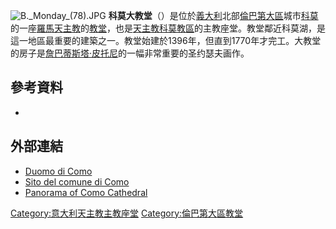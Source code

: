 [[File:B._Monday_(78).JPG|right]]
'''科莫大教堂'''（{{lang-it|Cattedrale di Santa Maria Assunta}}）是位於[[義大利|義大利]]北部[[倫巴第大區|倫巴第大區]]城市[[科莫|科莫]]的一座[[羅馬天主教|羅馬天主教]]的[[教堂|教堂]]，也是[[天主教科莫教區|天主教科莫教區]]的主教座堂。教堂鄰近科莫湖，是這一地區最重要的建築之一。教堂始建於1396年，但直到1770年才完工。大教堂的房子是[[詹巴蒂斯塔·皮托尼|詹巴蒂斯塔·皮托尼]]的一幅非常重要的圣约瑟夫画作。



==參考資料==
{{Commons category|Duomo (Como)}}
*{{cite book|title=Como Cernobbio e Brunate|location=Como|publisher=Editrice Lariologo|isbn= 88-87284-21-0}}

==外部連結==
*[http://www.vis.it/giubileo/como_cattedrale.htm Duomo di Como] {{Wayback|url=http://www.vis.it/giubileo/como_cattedrale.htm |date=20201127113209 }} {{it icon}}
*[https://archive.is/20130218082909/http://www.comune.como.it/como_files/da_visitare/chiese/01_duomo.html Sito del comune di Como] {{it icon}}
*[http://como-lake.arounder.com/en/churches/cathedral-of-como Panorama of Como Cathedral] {{Webarchive|url=http://archive.wikiwix.com/cache/20111113111842/http://como-lake.arounder.com/en/churches/cathedral-of-como |date=2011-11-13 }}

[[Category:意大利天主教主教座堂|Category:意大利天主教主教座堂]]
[[Category:倫巴第大區教堂|Category:倫巴第大區教堂]]